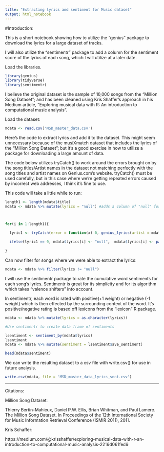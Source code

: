 ---
title: "Extracting lyrics and sentiment for Music dataset"
output: html_notebook
---

#Introduction:

This is a short notebook showing how to utilize the "genius" package to download the lyrics for a large dataset of tracks. 

I will also utilize the "sentimentr" package to add a column for the sentiment score of the lyrics of each song, which I will utilize at a later date.



Load the libraries.

```{r}
library(genius)
library(tidyverse)
library(sentimentr)
```


I believe the original dataset is the sample of 10,000 songs from the "Million Song Dataset"; and has been cleaned using Kris Shaffer's approach in his Medium article, "Exploring musical data with R: An introduction to computational music analysis".


Load the dataset:


```{r}
mdata <- read.csv('MSD_master_data.csv')

```



Here's the code to extract lyrics and add it to the dataset. This might seem unnecessary because of the musiXmatch dataset that includes the lyrics of the "Million Song Dataset"; but it's a good exercise in how to utilize a package for downloading a large amount of data.

The code below utilizes tryCatch() to work around the errors brought on by the song titles/Artist names in the dataset not matching perfectly with the song titles and artist names on Genius.com's website. tryCatch() must be used carefully, but in this case where we're getting repeated errors caused by incorrect web addresses, I think it's fine to use.


This code will take a little while to run:

```{r}
length1 <- length(mdata$title)
mdata <- mdata %>% mutate(lyrics = "null") #adds a column of "null" for lyrics



for(i in 1:length1){

  lyric1 <- tryCatch(error = function(x) 0, genius_lyrics(artist = mdata$artist_name[i],  song = mdata$title[i])) #Returns 0 instead of causing an error
  
  ifelse(lyric1 == 0, mdata$lyrics[i] <- "null",  mdata$lyrics[i] <- paste(lyric1$lyric, collapse=" ") )
 
}


```


Can now filter for songs where we were able to extract the lyrics:


```{r}
mdata <- mdata %>% filter(lyrics != "null")

```


I will use the sentimentr package to rate the cumulative word sentiments for each song's lyrics. Sentimentr is great for its simplicity and for its algorithm which takes "valence shifters" into account. 

In sentimentr, each word is rated with positive(+1 weight) or negative (-1 weight) which is then effected by the surrounding context of the word. It's positive/negative rating is based off lexicons from the "lexicon" R package.



```{r}
mdata <- mdata %>% mutate(lyrics = as.character(lyrics))

#Use sentimentr to create data frame of sentiments

lsentiment <- sentiment_by(mdata$lyrics)
lsentiment
mdata <- mdata %>% mutate(sentiment = lsentiment$ave_sentiment)

head(mdata$sentiment)
```


We can write the resulting dataset to a csv file with write.csv() for use in future analysis.


```{r}
write.csv(mdata, file = 'MSD_master_data_lyrics_sent.csv')
```




-------------------------------

Citations:

Million Song Dataset:

Thierry Bertin-Mahieux, Daniel P.W. Ellis, Brian Whitman, and Paul Lamere. 
The Million Song Dataset. In Proceedings of the 12th International Society
for Music Information Retrieval Conference (ISMIR 2011), 2011.

Kris Schaffer:

https://medium.com/@krisshaffer/exploring-musical-data-with-r-an-introduction-to-computational-music-analysis-2216d061fed6

